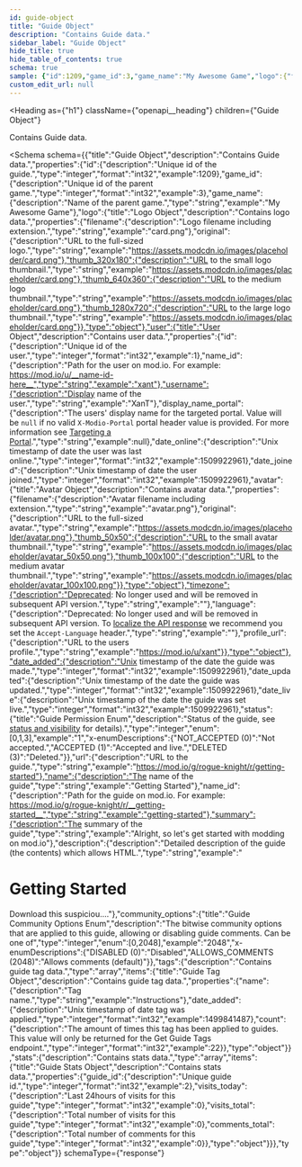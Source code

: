 ```yaml
---
id: guide-object
title: "Guide Object"
description: "Contains Guide data."
sidebar_label: "Guide Object"
hide_title: true
hide_table_of_contents: true
schema: true
sample: {"id":1209,"game_id":3,"game_name":"My Awesome Game","logo":{"filename":"card.png","original":"https://assets.modcdn.io/images/placeholder/card.png","thumb_320x180":"https://assets.modcdn.io/images/placeholder/card.png","thumb_640x360":"https://assets.modcdn.io/images/placeholder/card.png","thumb_1280x720":"https://assets.modcdn.io/images/placeholder/card.png"},"user":{"id":1,"name_id":"xant","username":"XanT","display_name_portal":null,"date_online":1509922961,"date_joined":1509922961,"avatar":{"filename":"avatar.png","original":"https://assets.modcdn.io/images/placeholder/avatar.png","thumb_50x50":"https://assets.modcdn.io/images/placeholder/avatar_50x50.png","thumb_100x100":"https://assets.modcdn.io/images/placeholder/avatar_100x100.png"},"timezone":"","language":"","profile_url":"https://mod.io/u/xant"},"date_added":1509922961,"date_updated":1509922961,"date_live":1509922961,"status":"1","url":"https://mod.io/g/rogue-knight/r/getting-started","name":"Getting Started","name_id":"getting-started","summary":"Alright, so let's get started with modding on mod.io","description":"<h1>Getting Started</h2><p>Download this suspiciou....","community_options":"2048","tags":[{"name":"Instructions","date_added":1499841487,"count":22}],"stats":[{"guide_id":2,"visits_today":0,"visits_total":0,"comments_total":0}]}
custom_edit_url: null
---
```



<Heading
  as={"h1"}
  className={"openapi__heading"}
  children={"Guide Object"}
>
</Heading>



Contains Guide data.

<Schema
  schema={{"title":"Guide Object","description":"Contains Guide data.","properties":{"id":{"description":"Unique id of the guide.","type":"integer","format":"int32","example":1209},"game_id":{"description":"Unique id of the parent game.","type":"integer","format":"int32","example":3},"game_name":{"description":"Name of the parent game.","type":"string","example":"My Awesome Game"},"logo":{"title":"Logo Object","description":"Contains logo data.","properties":{"filename":{"description":"Logo filename including extension.","type":"string","example":"card.png"},"original":{"description":"URL to the full-sized logo.","type":"string","example":"https://assets.modcdn.io/images/placeholder/card.png"},"thumb_320x180":{"description":"URL to the small logo thumbnail.","type":"string","example":"https://assets.modcdn.io/images/placeholder/card.png"},"thumb_640x360":{"description":"URL to the medium logo thumbnail.","type":"string","example":"https://assets.modcdn.io/images/placeholder/card.png"},"thumb_1280x720":{"description":"URL to the large logo thumbnail.","type":"string","example":"https://assets.modcdn.io/images/placeholder/card.png"}},"type":"object"},"user":{"title":"User Object","description":"Contains user data.","properties":{"id":{"description":"Unique id of the user.","type":"integer","format":"int32","example":1},"name_id":{"description":"Path for the user on mod.io. For example: https://mod.io/u/__name-id-here__","type":"string","example":"xant"},"username":{"description":"Display name of the user.","type":"string","example":"XanT"},"display_name_portal":{"description":"The users' display name for the targeted portal. Value will be `null` if no valid `X-Modio-Portal` portal header value is provided. For more information see [Targeting a Portal](/restapi/docs/targeting-a-portal).","type":"string","example":null},"date_online":{"description":"Unix timestamp of date the user was last online.","type":"integer","format":"int32","example":1509922961},"date_joined":{"description":"Unix timestamp of date the user joined.","type":"integer","format":"int32","example":1509922961},"avatar":{"title":"Avatar Object","description":"Contains avatar data.","properties":{"filename":{"description":"Avatar filename including extension.","type":"string","example":"avatar.png"},"original":{"description":"URL to the full-sized avatar.","type":"string","example":"https://assets.modcdn.io/images/placeholder/avatar.png"},"thumb_50x50":{"description":"URL to the small avatar thumbnail.","type":"string","example":"https://assets.modcdn.io/images/placeholder/avatar_50x50.png"},"thumb_100x100":{"description":"URL to the medium avatar thumbnail.","type":"string","example":"https://assets.modcdn.io/images/placeholder/avatar_100x100.png"}},"type":"object"},"timezone":{"description":"Deprecated: No longer used and will be removed in subsequent API version.","type":"string","example":""},"language":{"description":"Deprecated: No longer used and will be removed in subsequent API version. To [localize the API response](/restapi/docs/localization) we recommend you set the `Accept-Language` header.","type":"string","example":""},"profile_url":{"description":"URL to the users profile.","type":"string","example":"https://mod.io/u/xant"}},"type":"object"},"date_added":{"description":"Unix timestamp of the date the guide was made.","type":"integer","format":"int32","example":1509922961},"date_updated":{"description":"Unix timestamp of the date the guide was updated.","type":"integer","format":"int32","example":1509922961},"date_live":{"description":"Unix timestamp of the date the guide was set live.","type":"integer","format":"int32","example":1509922961},"status":{"title":"Guide Permission Enum","description":"Status of the guide, see [status and visibility](/restapi/docs/status-amp-visibility) for details).","type":"integer","enum":[0,1,3],"example":"1","x-enumDescriptions":{"NOT_ACCEPTED (0)":"Not accepted.","ACCEPTED (1)":"Accepted and live.","DELETED (3)":"Deleted."}},"url":{"description":"URL to the guide.","type":"string","example":"https://mod.io/g/rogue-knight/r/getting-started"},"name":{"description":"The name of the guide","type":"string","example":"Getting Started"},"name_id":{"description":"Path for the guide on mod.io. For example: https://mod.io/g/rogue-knight/r/__getting-started__","type":"string","example":"getting-started"},"summary":{"description":"The summary of the guide","type":"string","example":"Alright, so let's get started with modding on mod.io"},"description":{"description":"Detailed description of the guide (the contents) which allows HTML.","type":"string","example":"<h1>Getting Started</h2><p>Download this suspiciou...."},"community_options":{"title":"Guide Community Options Enum","description":"The bitwise community options that are applied to this guide, allowing or disabling guide comments. Can be one of","type":"integer","enum":[0,2048],"example":"2048","x-enumDescriptions":{"DISABLED (0)":"Disabled","ALLOWS_COMMENTS (2048)":"Allows comments (default)"}},"tags":{"description":"Contains guide tag data.","type":"array","items":{"title":"Guide Tag Object","description":"Contains guide tag data.","properties":{"name":{"description":"Tag name.","type":"string","example":"Instructions"},"date_added":{"description":"Unix timestamp of date tag was applied.","type":"integer","format":"int32","example":1499841487},"count":{"description":"The amount of times this tag has been applied to guides. This value will only be returned for the Get Guide Tags endpoint.","type":"integer","format":"int32","example":22}},"type":"object"}},"stats":{"description":"Contains stats data.","type":"array","items":{"title":"Guide Stats Object","description":"Contains stats data.","properties":{"guide_id":{"description":"Unique guide id.","type":"integer","format":"int32","example":2},"visits_today":{"description":"Last 24hours of visits for this guide","type":"integer","format":"int32","example":0},"visits_total":{"description":"Total number of visits for this guide","type":"integer","format":"int32","example":0},"comments_total":{"description":"Total number of comments for this guide","type":"integer","format":"int32","example":0}},"type":"object"}}},"type":"object"}}
  schemaType={"response"}
>
  
</Schema>
            
